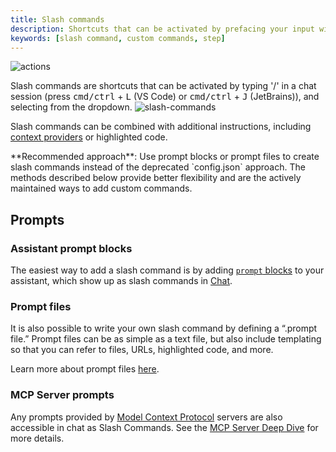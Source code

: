 ```yaml
---
title: Slash commands
description: Shortcuts that can be activated by prefacing your input with '/'
keywords: [slash command, custom commands, step]
---
```


![actions](/images/actions.gif)

Slash commands are shortcuts that can be activated by typing '/' in a chat session (press <kbd>cmd/ctrl</kbd> + <kbd>L</kbd> (VS Code) or <kbd>cmd/ctrl</kbd> + <kbd>J</kbd> (JetBrains)), and selecting from the dropdown.
![slash-commands](/images/slash-commands.png)

Slash commands can be combined with additional instructions, including [context providers](../custom-providers.mdx) or highlighted code.

<Note>
  **Recommended approach**: Use prompt blocks or prompt files to create slash
  commands instead of the deprecated `config.json` approach. The methods
  described below provide better flexibility and are the actively maintained
  ways to add custom commands.
</Note>

## Prompts

### Assistant prompt blocks

The easiest way to add a slash command is by adding [`prompt` blocks](../../hub/blocks/block-types#prompts) to your assistant, which show up as slash commands in [Chat](../../features/chat/how-it-works.mdx).

### Prompt files

It is also possible to write your own slash command by defining a “.prompt file.” Prompt files can be as simple as a text file, but also include templating so that you can refer to files, URLs, highlighted code, and more.

Learn more about prompt files [here](./prompts.mdx).

### MCP Server prompts

Any prompts provided by [Model Context Protocol](https://modelcontextprotocol.io/introduction) servers are also accessible in chat as Slash Commands. See the [MCP Server Deep Dive](./mcp.mdx) for more details.
